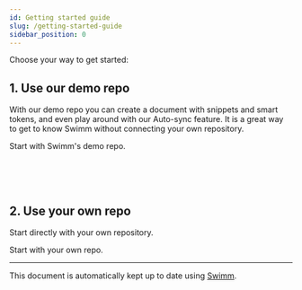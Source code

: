 ```yaml
---
id: Getting started guide
slug: /getting-started-guide
sidebar_position: 0
---
```


Choose your way to get started:

## 1. Use our demo repo

With our <Link to="/getting-started-guide/demo-repo">demo repo</Link> you can create a document with snippets and smart tokens, and even play around with our <Link to="/Features/keeping-docs-up-to-date">Auto-sync</Link> feature. It is a great way to get to know Swimm without connecting your own repository.


<Link to="/getting-started-guide/demo-repo">Start with Swimm's demo repo</Link>.

<br/><br/><br/>

## 2. Use your own repo

Start directly with your own repository.


<Link to="/getting-started-guide/creating-a-doc">Start with your own repo</Link>.

---
This document is automatically kept up to date using [Swimm](https://swimm.io).

